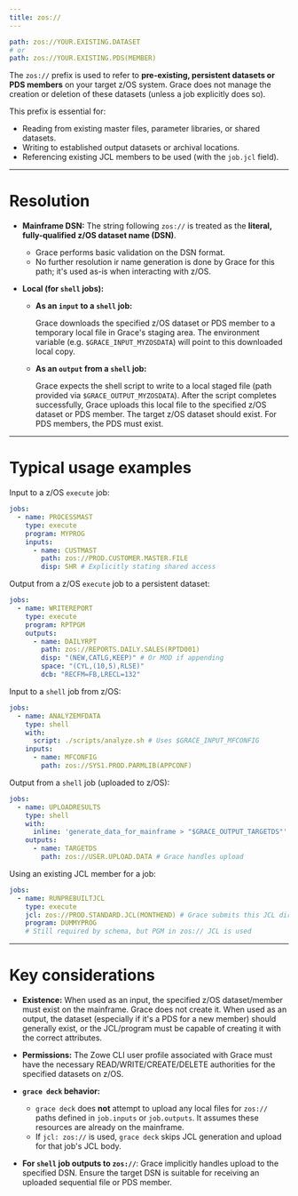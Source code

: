 ```yaml
---
title: zos://
---
```


```yaml
path: zos://YOUR.EXISTING.DATASET
# or
path: zos://YOUR.EXISTING.PDS(MEMBER)
```

The `zos://` prefix is used to refer to **pre-existing, persistent datasets or PDS members** on your target z/OS system. Grace does not manage the creation or deletion of these datasets (unless a job explicitly does so).

This prefix is essential for:

- Reading from existing master files, parameter libraries, or shared datasets.
- Writing to established output datasets or archival locations.
- Referencing existing JCL members to be used (with the `job.jcl` field).

---

# Resolution

- **Mainframe DSN:** The string following `zos://` is treated as the **literal, fully-qualified z/OS dataset name (DSN)**.
  - Grace performs basic validation on the DSN format.
  - No further resolution ir name generation is done by Grace for this path; it's used as-is when interacting with z/OS.
- **Local (for `shell` jobs):**

  - **As an `input` to a `shell` job:**

    Grace downloads the specified z/OS dataset or PDS member to a temporary local file in Grace's staging area. The environment variable (e.g. `$GRACE_INPUT_MYZOSDATA`) will point to this downloaded local copy.

  - **As an `output` from a `shell` job:**

    Grace expects the shell script to write to a local staged file (path provided via `$GRACE_OUTPUT_MYZOSDATA`). After the script completes successfully, Grace uploads this local file to the specified z/OS dataset or PDS member. The target z/OS dataset should exist. For PDS members, the PDS must exist.

---

# Typical usage examples

Input to a z/OS `execute` job:

```yaml
jobs:
  - name: PROCESSMAST
    type: execute
    program: MYPROG
    inputs:
      - name: CUSTMAST
        path: zos://PROD.CUSTOMER.MASTER.FILE
        disp: SHR # Explicitly stating shared access
```

Output from a z/OS `execute` job to a persistent dataset:

```yaml
jobs:
  - name: WRITEREPORT
    type: execute
    program: RPTPGM
    outputs:
      - name: DAILYRPT
        path: zos://REPORTS.DAILY.SALES(RPTD001)
        disp: "(NEW,CATLG,KEEP)" # Or MOD if appending
        space: "(CYL,(10,5),RLSE)"
        dcb: "RECFM=FB,LRECL=132"
```

Input to a `shell` job from z/OS:

```yaml
jobs:
  - name: ANALYZEMFDATA
    type: shell
    with:
      script: ./scripts/analyze.sh # Uses $GRACE_INPUT_MFCONFIG
    inputs:
      - name: MFCONFIG
        path: zos://SYS1.PROD.PARMLIB(APPCONF)
```

Output from a `shell` job (uploaded to z/OS):

```yaml
jobs:
  - name: UPLOADRESULTS
    type: shell
    with:
      inline: 'generate_data_for_mainframe > "$GRACE_OUTPUT_TARGETDS"'
    outputs:
      - name: TARGETDS
        path: zos://USER.UPLOAD.DATA # Grace handles upload
```

Using an existing JCL member for a job:

```yaml
jobs:
  - name: RUNPREBUILTJCL
    type: execute
    jcl: zos://PROD.STANDARD.JCL(MONTHEND) # Grace submits this JCL directly
    program: DUMMYPROG
    # Still required by schema, but PGM in zos:// JCL is used
```

---

# Key considerations

- **Existence:** When used as an input, the specified z/OS dataset/member must exist on the mainframe. Grace does not create it. When used as an output, the dataset (especially if it's a PDS for a new member) should generally exist, or the JCL/program must be capable of creating it with the correct attributes.

- **Permissions:** The Zowe CLI user profile associated with Grace must have the necessary READ/WRITE/CREATE/DELETE authorities for the specified datasets on z/OS.

- **`grace deck` behavior:**
  - `grace deck` does **not** attempt to upload any local files for `zos://` paths defined in `job.inputs` or `job.outputs`. It assumes these resources are already on the mainframe.
  - If `jcl: zos://` is used, `grace deck` skips JCL generation and upload for that job's JCL body.
- **For `shell` job outputs to `zos://`**: Grace implicitly handles upload to the specified DSN. Ensure the target DSN is suitable for receiving an uploaded sequential file or PDS member.
